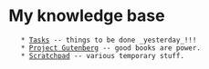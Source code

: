 = My knowledge base =
    * [[Tasks]] -- things to be done _yesterday_!!!
    * [[Project Gutenberg]] -- good books are power.
    * [[Scratchpad]] -- various temporary stuff.
